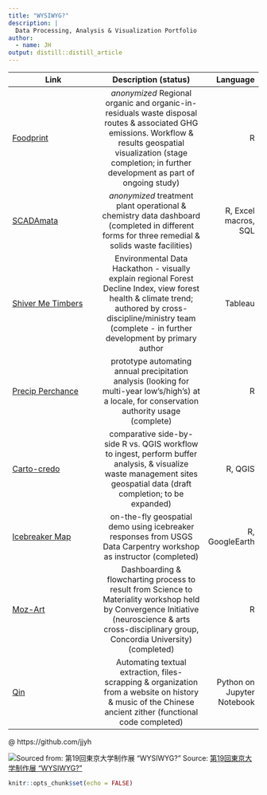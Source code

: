 ```yaml
---
title: "WYSIWYG?"
description: |
  Data Processing, Analysis & Visualization Portfolio
author:
  - name: JH
output: distill::distill_article
---
```



| Link        | Description (status)           | Language  |
| ------------- |:-------------:| -----:|
| [Foodprint](https://passerium.netlify.app/foodprint.html)| *anonymized* Regional organic and organic-in-residuals waste disposal routes & associated GHG emissions.  Workflow & results geospatial visualization  (stage completion; in further development as part of ongoing study)| R |
| [SCADAmata](https://passerium.netlify.app/scadamata.html) | *anonymized* treatment plant operational & chemistry data dashboard (completed in different forms for three remedial & solids waste facilities)|R, Excel macros, SQL|
| [Shiver Me Timbers](https://passerium.netlify.app/shivermetimbers.html) | Environmental Data Hackathon - visually explain regional Forest Decline Index, view forest health & climate trend; authored by cross-discipline/ministry team (complete - in further development by primary author| Tableau |
| [Precip Perchance](https://passerium.netlify.app/precip.html) | prototype automating annual precipitation analysis (looking for multi-year low's/high's) at a locale, for conservation authority usage (complete)|R |
| [Carto-credo](https://passerium.netlify.app/cartocredo.html) | comparative side-by-side R vs. QGIS workflow to ingest, perform buffer analysis, & visualize waste management sites geospatial data (draft completion; to be expanded)|R, QGIS|
| [Icebreaker Map](https://passerium.netlify.app/usgs-datacarpentryicebreak) | on-the-fly geospatial demo using icebreaker responses from USGS Data Carpentry workshop as instructor (completed)|R, GoogleEarth|
| [Moz-Art](https://passerium.netlify.app/mozart.html) | Dashboarding & flowcharting process to result from Science to Materiality workshop held by Convergence Initiative (neuroscience & arts cross-disciplinary group, Concordia University) (completed)|R|
| [Qin](https://passerium.netlify.app/qin.html) | Automating textual extraction, files-scrapping & organization from a website on history & music of the Chinese ancient zither (functional code completed)|Python on Jupyter Notebook|



@ https://github.com/jjyh


![Sourced from: 第19回東京大学制作展 “WYSIWYG?”](img\wysiwyg.jpg)
Source: [第19回東京大学制作展 “WYSIWYG?”](https://iiiexhibition.com/log/i3e19/)
```r
knitr::opts_chunk$set(echo = FALSE)
```




